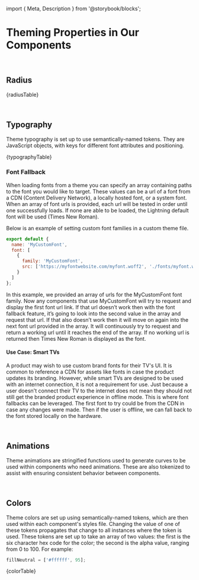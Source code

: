 ﻿import { Meta, Description } from '@storybook/blocks';

<Meta title="Docs / Theming/ Theme Properties" />

# Theming Properties in Our Components

<br />

## Radius

<Description>{radiusTable}</Description>

<br />

## Typography

Theme typography is set up to use semantically-named tokens. They are JavaScript objects, with keys for different font attributes and positioning.

<Description>{typographyTable}</Description>

### Font Fallback

When loading fonts from a theme you can specify an array containing paths to the font you would like to target. These values can be a url of a font from a CDN (Content Delivery Network), a locally hosted font, or a system font.
When an array of font urls is provided, each url will be tested in order until one successfully loads. If none are able to be loaded, the Lightning default font will be used (Times New Roman).

Below is an example of setting custom font families in a custom theme file.

```js
export default {
  name: 'MyCustomFont',
  font: [
    {
      family: 'MyCustomFont',
      src: ['https://myfontwebsite.com/myfont.woff2', './fonts/myfont.woff2']
    }
  ]
};
```

In this example, we provided an array of urls for the MyCustomFont font family.
Now any components that use MyCustomFont will try to request and display the first font url link.
If that url doesn’t work then with the font fallback feature, it’s going to look into the second value in the array and request that url. If that also doesn’t work then it will move on again into the next font url provided in the array. It will continuously try to request and return a working url until it reaches the end of the array.
If no working url is returned then Times New Roman is displayed as the font.

#### Use Case: Smart TVs

A product may wish to use custom brand fonts for their TV's UI. It is common to reference a CDN for assets like fonts in case the product updates its branding. However, while smart TVs are designed to be used with an internet connection, it is not a requirement for use. Just because a user doesn't connect their TV to the internet does not mean they should not still get the branded product experience in offline mode. This is where font fallbacks can be leveraged. The first font to try could be from the CDN in case any changes were made. Then if the user is offline, we can fall back to the font stored locally on the hardware.

<br />

## Animations

Theme animations are stringified functions used to generate curves to be used within components who need animations. These are also tokenized to assist with ensuring consistent behavior between components.

<br />

## Colors

Theme colors are set up using semantically-named tokens, which are then used within each component's styles file. Changing the value of one of these tokens propagates that change to all instances where the token is used.
These tokens are set up to take an array of two values: the first is the six character hex code for the color; the second is the alpha value, ranging from 0 to 100. For example:

```js
fillNeutral = ['#ffffff', 95];
```

<Description>{colorTable}</Description>

<br />
